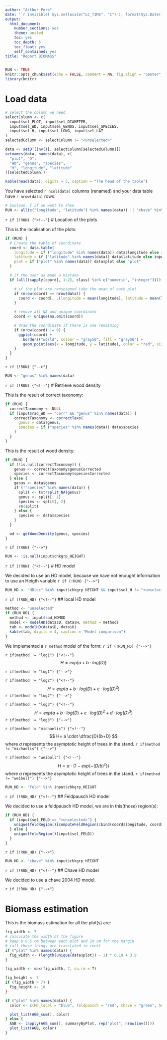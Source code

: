 ```yaml
---
author: "Arthur Pere"
date: '`r invisible( Sys.setlocale("LC_TIME", "C") ); format(Sys.Date(), "%B %d, %Y")`'
output:
  html_document:
    number_sections: yes
    theme: united
    toc: yes
    toc_depth: 5
    toc_float: yes
    self_contained: yes
title: "Report BIOMASS"
---
```


```r
RUN <- TRUE
knitr::opts_chunk$set(echo = FALSE, comment = NA, fig.align = "center", include = RUN)
library(knitr)
```



# Load data

```r

# select the column we need
selectColumn <- c(
  input$sel_PLOT, input$sel_DIAMETER,
  input$sel_WD, input$sel_GENUS, input$sel_SPECIES,
  input$sel_H, input$sel_LONG, input$sel_LAT
)
selectedColumn <- selectColumn != "<unselected>"

data <- setDT(inv()[, selectColumn[selectedColumn]])
setnames(data, names(data), c(
  "plot", "D",
  "WD", "genus", "species",
  "H", "longitude", "latitude"
)[selectedColumn])

kable(head(data), digits = 3, caption = "The head of the table")
```

You have selected `r ncol(data)` columns (renamed) and your data table have `r nrow(data)` rows.









```r
# boolean, T if we want to show
RUN <- all(c("longitude", "latitude") %in% names(data)) || "chave" %in% input$chkgrp_HEIGHT || ("feld" %in% input$chkgrp_HEIGHT && input$sel_FELD == "<unselected>")
```

`r if (!RUN) {"<!--"}`
# Location of the plots

This is the localisation of the plots:

```r
if (RUN) {
  # Create the table of coordinate
  coord <- data.table(
    longitude = if ("longitude" %in% names(data)) data$longitude else input$num_LONG,
    latitude = if ("latitude" %in% names(data)) data$latitude else input$num_LAT,
    plot = if ("plot" %in% names(data)) data$plot else "plot"
  )

  # if the user as made a mistake
  if (all((sapply(coord[, 1:2], class) %in% c("numeric", "integer")))) {

    # if the plot are renseigned take the mean of each plot
    if (nrow(coord) == nrow(data)) {
      coord <- coord[, .(longitude = mean(longitude), latitude = mean(latitude)), by = plot]
    }

    # remove all NA and unique coordinate
    coord <- unique(na.omit(coord))

    # draw the coordinate if there is one remaining
    if (nrow(coord) != 0) {
      ggplot(coord) +
        borders("world", colour = "gray50", fill = "gray50") +
        geom_point(aes(x = longitude, y = latitude), color = "red", size = 2)
    }
  }
}
```
`r if (!RUN) {"-->"}`







```r
RUN <- "genus" %in% names(data)
```


`r if (!RUN) {"<!--"}`
# Retrieve wood density

This is the result of correct taxonomy:

```r

if (RUN) {
  correctTaxonomy <- NULL
  if (input$rad_WD == "corr" && "genus" %in% names(data)) {
    correctTaxonomy <- correctTaxo(
      genus = data$genus,
      species = if ("species" %in% names(data)) data$species
    )
  }
}
```


This is the result of wood density:

```r
if (RUN) {
  if (!is.null(correctTaxonomy)) {
    genus <- correctTaxonomy$genusCorrected
    species <- correctTaxonomy$speciesCorrected
  } else {
    genus <- data$genus
    if (!"species" %in% names(data)) {
      split <- tstrsplit_NA(genus)
      genus <- split[, 1]
      species <- split[, 2]
      rm(split)
    } else {
      species <- data$species
    }
  }

  wd <- getWoodDensity(genus, species)
}
```
`r if (!RUN) {"-->"}`





```r
RUN <- !is.null(input$chkgrp_HEIGHT)
```

`r if (!RUN) {"<!--"}`
# HD model

We decided to use an HD model, because we have not enought information to use an Heigth variable
`r if (!RUN) {"-->"}`


```r
RUN_HD <- "HDloc" %in% input$chkgrp_HEIGHT && input$sel_H != "<unselected>"
```

`r if (!RUN_HD) {"<!--"}`
## local HD model

```r
method <- "unselected"
if (RUN_HD) {
  method <- input$rad_HDMOD
  model <- modelHD(data$D, data$H, method = method)
  tab <- modelHD(data$D, data$H)
  kable(tab, digits = 4, caption = "Model comparison")
}
```


We implemented a `r method` model of the form:
`r if (!RUN_HD) {"-->"}`

`r if(method != "log1") {"<!--"}`
$$ H = exp(a + b \cdot log(D)) $$

`r if(method != "log1") {"-->"}`

`r if(method != "log2") {"<!--"}`
$$ H = exp(a + b \cdot log(D) + c \cdot log(D)^2) $$
`r if(method != "log2") {"-->"}`

`r if(method != "log3") {"<!--"}`
$$ H = exp(a + b \cdot log(D) + c \cdot log(D)^2 + d \cdot log(D)^3) $$
`r if(method != "log3") {"-->"}`

`r if(method != "michaelis") {"<!--"}`
$$ H= a \cdot \dfrac{D}{b+D} $$
where *a* represents the asymptotic height of trees in the stand.
`r if(method != "michaelis") {"-->"}`


`r if(method != "weibull") {"<!--"}`
$$H=a  \cdot (1-exp(-(D/b)^c))$$
where *a* represents the asymptotic height of trees in the stand.
`r if(method != "weibull") {"-->"}`




```r
RUN_HD <- "feld" %in% input$chkgrp_HEIGHT
```

`r if (!RUN_HD) {"<!--"}`
## Feldpausch HD model

We decided to use a feldpausch HD model, we are in this(those) region(s):
```r
if (RUN_HD) {
  if (input$sel_FELD == "<unselected>") {
    unique(feldRegion()[computeFeldRegion(cbind(coord$longitude, coord$latitude))])
  } else {
    unique(feldRegion()[input$sel_FELD])
  }
}
```

`r if (!RUN_HD) {"-->"}`




```r
RUN_HD <- "chave" %in% input$chkgrp_HEIGHT
```


`r if (!RUN_HD) {"<!--"}`
## Chave HD model

We decided to use a chave 2004 HD model.

`r if (!RUN_HD) {"-->"}`










# Biomass estimation

This is the biomass estimation for all the plot(s) are:


```r
fig_width <- 7
# calculate the width of the figure
# keep a 0.5 cm between each plot and 10 cm for the margin
# (all those things are translated in inch)
if ("plot" %in% names(data)) {
  fig_width <- (length(unique(data$plot)) - 1) * 0.19 + 3.9
}

fig_width <- max(fig_width, 7, na.rm = T)

fig_height <- 7
if (fig_width > 7) {
  fig_height <- 10
}
```


```r

if ("plot" %in% names(data)) {
  color <- c(HD_local = "blue", feldpausch = "red", chave = "green", heigth = "black")

  plot_list(AGB_sum(), color)
} else {
  AGB <- lapply(AGB_sum(), summaryByPlot, rep("plot", nrow(inv())))
  plot_list(AGB, color)
}
```










